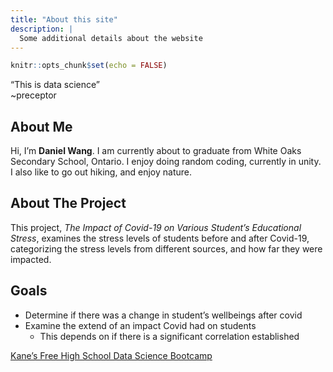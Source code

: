 ```yaml
---
title: "About this site"
description: |
  Some additional details about the website
---
```


```r
knitr::opts_chunk$set(echo = FALSE)
```
"This is data science"  
~preceptor

## About Me
Hi, I'm **Daniel Wang**. I am currently about to graduate from White Oaks Secondary School, Ontario. I enjoy doing random coding, currently in unity. I also like to go out hiking, and enjoy nature.

## About The Project
This project, *The Impact of Covid-19 on Various Student's Educational Stress*, examines the stress levels of students before and after Covid-19, categorizing the stress levels from different sources, and how far they were impacted.

## Goals
* Determine if there was a change in student's wellbeings after covid
* Examine the extend of an impact Covid had on students
  + This depends on if there is a significant correlation established
  
[Kane's Free High School Data Science Bootcamp](https://bootcamp.davidkane.info/)